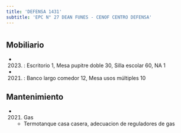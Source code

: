 ```yaml
---
title: 'DEFENSA 1431'
subtitle: 'EPC N° 27 DEAN FUNES - CENOF CENTRO DEFENSA'
---
```


#


## Mobiliario

*  (2023) : Escritorio 1, Mesa pupitre doble 30, Silla escolar 60, NA 1 

*  (2021) : Banco largo comedor 12, Mesa usos múltiples 10 





## Mantenimiento

*  (2021) Gas 
    + Termotanque casa casera, adecuacion de reguladores de gas



